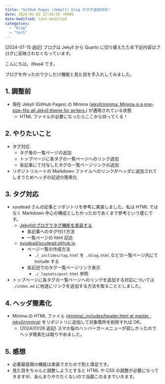 ```yaml
---
title: "GitHub Pages (Jekyll) blog のタグ追加対応"
date: 2024-01-02 17:34:55 +0900
date-modified: last-modified
categories:
  - "blog"
  - "tech"
---
```


[2024-07-15 追記] ブログは Jekyll から Quarto に切り替えたため下記内容はブログに反映されなくなっています。

こんにちは。i9wa4 です。

ブログを作ったので少しだけ機能と見た目を手入れしてみました。

## 1. 調整前

- 現在 Jekyll (GitHub Pages) の Minima ([jekyll/minima: Minima is a one-size-fits-all Jekyll theme for writers.](https://github.com/jekyll/minima)) が適用されている状態
    - HTML ファイルが必要になったらここから持ってくる！

## 2. やりたいこと

- タグ対応
    - タグ毎の一覧ページの追加
    - トップページに各タグの一覧ページへのリンク追加
    - 各記事にて付与したタグの一覧ページリンクの追加
- リポジトリルートの Markdown ファイルへのリンクがヘッダに追加されてしまうためヘッダの記述の簡素化

## 3. タグ対応

- syudead さんの記事とリポジトリを参考に実装しました。私は HTML ではなく Markdown 中心の構成としたかったのであくまで参考という感じです。
    - [Jekyllのブログでタグ機能を実装する](https://rainyflow.net/2016/03/13/jekyll-tags.html)
        - 各記事へのタグ付け方法
        - 一覧ページの html 記述
    - [syudead/syudead.github.io](https://github.com/syudead/syudead.github.io)
        - ページ一覧の作成方法
            - `./_inclides/tag.html` を `./blog.html` などの一覧ページ内にて include する
        - 各記述でのタグ一覧ページリンク表示
            - `./_layouts/post.html` 参照
- トップページに各タグの一覧ページへのリンクを追加する対応については `./index.md` に地道にリンクを追加する方法を取ることとしました。

## 4. ヘッダ簡素化

- Minima の HTML ファイル ([minima/\_includes/header.html at master · jekyll/minima](https://github.com/jekyll/minima/blob/master/_includes/header.html)) をリポジトリに追加して対象箇所を削除すれば OK。
    - (2024/01/28 追記) スマホ版のハンバーガーメニューが寂しかったのでヘッダ簡素化は取りやめました。

## 5. 感想

- 必要最低限の機能は実装できたので割と満足です。
- 見た目をちゃんと調整しようとすると HTML や CSS の調整が必要になってきますが、あんまりやりたくないので当面このままでいきます。
